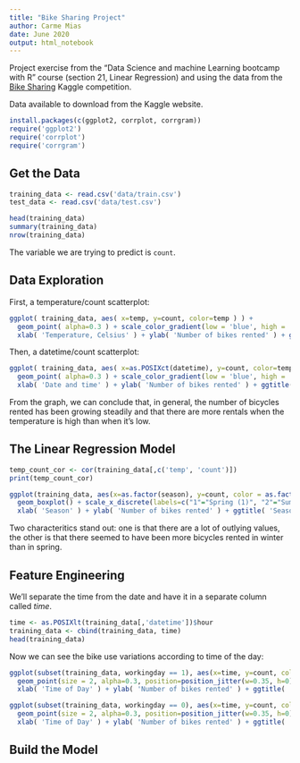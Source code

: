 ```yaml
---
title: "Bike Sharing Project"
author: Carme Mias
date: June 2020
output: html_notebook
---
```


Project exercise from the "Data Science and machine Learning bootcamp with R" course (section 21, Linear Regression) and using the data from the [Bike Sharing](https://www.kaggle.com/c/bike-sharing-demand/overview) Kaggle competition.

Data available to download from the Kaggle website.

```r
install.packages(c(ggplot2, corrplot, corrgram))
require('ggplot2')
require('corrplot')
require('corrgram')
```

## Get the Data

```r
training_data <- read.csv('data/train.csv')
test_data <- read.csv('data/test.csv')

head(training_data)
summary(training_data)
nrow(training_data)
```

The variable we are trying to predict is `count`.

## Data Exploration

First, a temperature/count scatterplot:

```r
ggplot( training_data, aes( x=temp, y=count, color=temp ) ) + 
  geom_point( alpha=0.3 ) + scale_color_gradient(low = 'blue', high = 'orange')  +
  xlab( 'Temperature, Celsius' ) + ylab( 'Number of bikes rented' ) + ggtitle( 'Temperature/Count scatterplot' )
```

Then, a datetime/count scatterplot:

```r
ggplot( training_data, aes( x=as.POSIXct(datetime), y=count, color=temp ) ) + 
  geom_point( alpha=0.3 ) + scale_color_gradient(low = 'blue', high = 'orange')  +
  xlab( 'Date and time' ) + ylab( 'Number of bikes rented' ) + ggtitle( 'Datetime/Count scatterplot' )
```
From the graph, we can conclude that, in general, the number of bicycles rented has been growing steadily and that there are more rentals when the temperature is high than when it's low.

## The Linear Regression Model

```r
temp_count_cor <- cor(training_data[,c('temp', 'count')])
print(temp_count_cor)
```

```r
ggplot(training_data, aes(x=as.factor(season), y=count, color = as.factor(season))) +
  geom_boxplot() + scale_x_discrete(labels=c("1"="Spring (1)", "2"="Summer (2)", "3"="Autumn (3)", "4"="Winter (4)")) +
  xlab( 'Season' ) + ylab( 'Number of bikes rented' ) + ggtitle( 'Season/Count boxplot' )
```

Two characteritics stand out: one is that there are a lot of outlying values, the other is that there seemed to have been more bicycles rented in winter than in spring.

## Feature Engineering

We'll separate the time from the date and have it in a separate column called *time*.

```r
time <- as.POSIXlt(training_data[,'datetime'])$hour
training_data <- cbind(training_data, time)
head(training_data)
```

Now we can see the bike use variations according to time of the day:

```r
ggplot(subset(training_data, workingday == 1), aes(x=time, y=count, color=temp)) + 
  geom_point(size = 2, alpha=0.3, position=position_jitter(w=0.35, h=0)) + scale_color_gradient(low = 'blue', high = 'orange')  +
  xlab( 'Time of Day' ) + ylab( 'Number of bikes rented' ) + ggtitle( 'Time of Day/Count on Working Days' )
```

```r
ggplot(subset(training_data, workingday == 0), aes(x=time, y=count, color=temp)) + 
  geom_point(size = 2, alpha=0.3, position=position_jitter(w=0.35, h=0)) + scale_color_gradient(low = 'blue', high = 'orange')  +
  xlab( 'Time of Day' ) + ylab( 'Number of bikes rented' ) + ggtitle( 'Time of Day/Count on Non-Working Days' )
```

## Build the Model